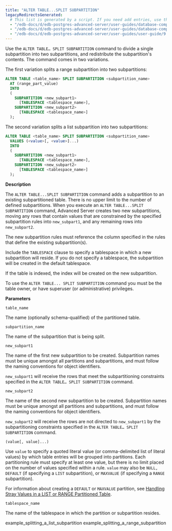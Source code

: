 ```yaml
---
title: "ALTER TABLE...SPLIT SUBPARTITION"
legacyRedirectsGenerated:
  # This list is generated by a script. If you need add entries, use the `legacyRedirects` key.
  - "/edb-docs/d/edb-postgres-advanced-server/user-guides/database-compatibility-for-oracle-developers-guide/9.6/Database_Compatibility_for_Oracle_Developers_Guide_v9.6.1.108.html"
  - "/edb-docs/d/edb-postgres-advanced-server/user-guides/database-compatibility-for-oracle-developers-guide/9.5/Database_Compatibility_for_Oracle_Developers_Guide.1.333.html"
  - "/edb-docs/d/edb-postgres-advanced-server/user-guides/user-guide/9.5/EDB_Postgres_Enterprise_Guide.1.057.html"
---
```


<div id="alter_table_split_subpartition" class="registered_link"></div>

Use the `ALTER TABLE… SPLIT SUBPARTITION` command to divide a single subpartition into two subpartitions, and redistribute the subpartition's contents. The command comes in two variations.

The first variation splits a range subpartition into two subpartitions:

```sql
ALTER TABLE <table_name> SPLIT SUBPARTITION <subpartition_name>
  AT (range_part_value)
  INTO
  (
    SUBPARTITION <new_subpart1>
      [TABLESPACE <tablespace_name>],
    SUBPARTITION <new_subpart2>
      [TABLESPACE <tablespace_name>]
  );
```

The second variation splits a list subpartition into two subpartitions:

```sql
ALTER TABLE <table_name> SPLIT SUBPARTITION <subpartition_name>
  VALUES (<value>[, <value>]...)
  INTO
  (
    SUBPARTITION <new_subpart1>
      [TABLESPACE <tablespace_name>],
    SUBPARTITION <new_subpart2>
      [TABLESPACE <tablespace_name>]
  );
```

**Description**

The `ALTER TABLE...SPLIT SUBPARTITION` command adds a subpartition to an existing subpartitioned table. There is no upper limit to the number of defined subpartitions. When you execute an `ALTER TABLE...SPLIT SUBPARTITION` command, Advanced Server creates two new subpartitions, moving any rows that contain values that are constrained by the specified subpartition rules into `new_subpart1`, and any remaining rows into `new_subpart2`.

The new subpartition rules must reference the column specified in the rules that define the existing subpartition(s).

Include the `TABLESPACE` clause to specify a tablespace in which a new subpartition will reside. If you do not specify a tablespace, the subpartition will be created in the default tablespace.

If the table is indexed, the index will be created on the new subpartition.

To use the `ALTER TABLE... SPLIT SUBPARTITION` command you must be the table owner, or have superuser (or administrative) privileges.

**Parameters**

`table_name`

 The name (optionally schema-qualified) of the partitioned table.

`subpartition_name`

 The name of the subpartition that is being split.

`new_subpart1`

 The name of the first new subpartition to be created. Subpartition names must be unique amongst all partitions and subpartitions, and must follow the naming conventions for object identifiers.

 `new_subpart1` will receive the rows that meet the subpartitioning constraints specified in the `ALTER TABLE… SPLIT SUBPARTITION` command.

`new_subpart2`

 The name of the second new subpartition to be created. Subpartition names must be unique amongst all partitions and subpartitions, and must follow the naming conventions for object identifiers.

 `new_subpart2` will receive the rows are not directed to `new_subpart1` by the subpartitioning constraints specified in the `ALTER TABLE… SPLIT SUBPARTITION` command.

`(value[, value]...)`

 Use `value` to specify a quoted literal value (or comma-delimited list of literal values) by which table entries will be grouped into partitions. Each partitioning rule must specify at least one value, but there is no limit placed on the number of values specified within a rule. `value` may also be `NULL, DEFAULT` (if specifying a `LIST` subpartition), or `MAXVALUE` (if specifying a `RANGE` subpartition).

 For information about creating a `DEFAULT` or `MAXVALUE` partition, see [Handling Stray Values in a LIST or RANGE Partitioned Table](../../05_handling_stray_values_in_a_list_or_range_partitioned_table/#handling_stray_values_in_a_list_or_range_partitioned_table).

`tablespace_name`

 The name of the tablespace in which the partition or subpartition resides.

<div class="toctree" maxdepth="3">

example_splitting_a_list_subpartition example_splitting_a_range_subpartition

</div>
